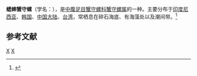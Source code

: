 {{Speciesbox 
| taxon = Cerithium kobelti
| binomial_authority = (Dunker, 1877)
}}
'''蟋蟀蟹守螺'''（学名：''{{lang|la|Cerithium kobelti}}''），是[[中腹足目|中腹足目]][[蟹守螺科|蟹守螺科]][[蟹守螺属|蟹守螺属]]的一种。主要分布于[[印度尼西亚|印度尼西亚]]、[[韩国|韩国]]、[[中国大陆|中国大陆]]、[[台湾|台湾]]，常栖息在碎石海底、有海藻处以及潮间带。<ref>{{cite web|url=http://shell.sinica.edu.tw/chinese/shellbase_detail.php?science_no=363|title=国际贝库：蟋蟀蟹守螺|publisher=台湾贝类资料库|accessdate=2009-08-11}}</ref>

== 参考文献 ==
{{reflist|2}}
{{taxonbar}}
[[Category:_1877年描述的动物|X]]
[[Category:蟹守螺属|X]]
